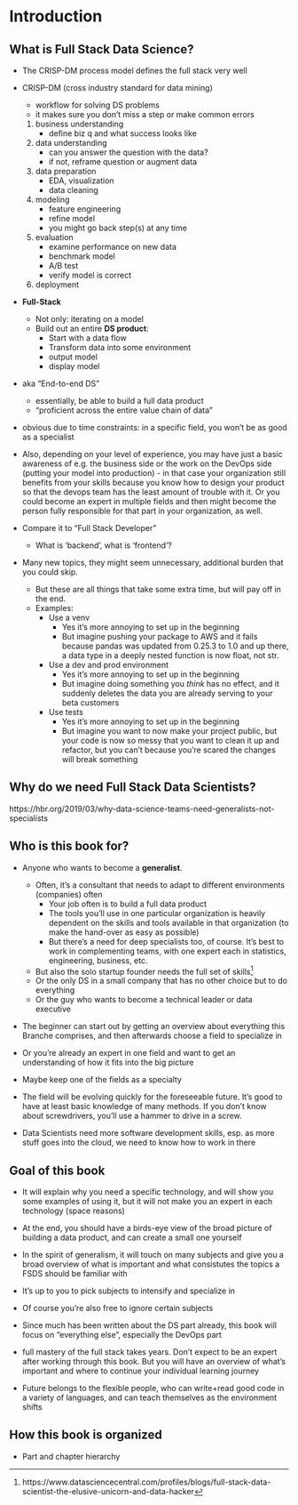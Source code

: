 # Introduction {-}

## What is Full Stack Data Science? {-}

- The CRISP-DM process model defines the full stack very well
- CRISP-DM (cross industry standard for data mining)
  - workflow for solving DS problems
  - it makes sure you don't miss a step or make common errors
  1. business understanding
     - define biz q and what success looks like
  2. data understanding
     - can you answer the question with the data? 
     - if not, reframe question or augment data
  3. data preparation
     - EDA, visualization
     - data cleaning
  4. modeling
     - feature engineering
     - refine model
     - you might go back step(s) at any time
  5. evaluation
     - examine performance on new data
     - benchmark model
     - A/B test
     - verify model is correct
  6. deployment


- **Full-Stack**
  - Not only: iterating on a model
  - Build out an entire **DS product**:
    - Start with a data flow
    - Transform data into some environment
    - output model
    - display model
- aka "End-to-end DS"
  - essentially, be able to build a full data product
  - "proficient across the entire value chain of data"


- obvious due to time constraints: in a specific field, you won't be as good as a specialist
- Also, depending on your level of experience, you may have just a basic awareness of e.g. the business side or the work on the DevOps side (putting your model into production) - in that case your organization still benefits from your skills because you know how to design your product so that the devops team has the least amount of trouble with it. Or you could become an expert in multiple fields and then might become the person fully responsible for that part in your organization, as well.

- Compare it to "Full Stack Developer"
    - What is 'backend', what is 'frontend'?
- Many new topics, they might seem unnecessary, additional burden that you could skip.
    - But these are all things that take some extra time, but will pay off in the end.
    - Examples:
        - Use a venv
            - Yes it's more annoying to set up in the beginning
            - But imagine pushing your package to AWS and it fails because pandas was updated from 0.25.3 to 1.0 and up there, a data type in a deeply nested function is now float, not str.
        - Use a dev and prod environment
            - Yes it's more annoying to set up in the beginning
            - But imagine doing something you *think* has no effect, and it suddenly deletes the data you are already serving to your beta customers
        - Use tests
            - Yes it's more annoying to set up in the beginning
            - But imagine you want to now make your project public, but your code is now so messy that you want to clean it up and refactor, but you can't because you're scared the changes will break something

## Why do we need Full Stack Data Scientists? {-}

https://hbr.org/2019/03/why-data-science-teams-need-generalists-not-specialists

## Who is this book for? {-}

- Anyone who wants to become a **generalist**. 
    - Often, it's a consultant that needs to adapt to different environments (companies) often
        - Your job often is to build a full data product
        - The tools you'll use in one particular organization is heavily dependent on the skills and tools available in that organization (to make the hand-over as easy as possible)
        - But there's a need for deep specialists too, of course. It's best to work in complementing teams, with one expert each in statistics, engineering, business, etc.

    - But also the solo startup founder needs the full set of skills^[https://www.datasciencecentral.com/profiles/blogs/full-stack-data-scientist-the-elusive-unicorn-and-data-hacker]
    - Or the only DS in a small company that has no other choice but to do everything
    - Or the guy who wants to become a technical leader or data executive


- The beginner can start out by getting an overview about everything this Branche comprises, and then afterwards choose a field to specialize in
- Or you're already an expert in one field and want to get an understanding of how it fits into the big picture
- Maybe keep one of the fields as a specialty
  
- The field will be evolving quickly for the foreseeable future. It's good to have at least basic knowledge of many methods. If you don't know about screwdrivers, you'll use a hammer to drive in a screw.
- Data Scientists need more software development skills, esp. as more stuff goes
  into the cloud, we need to know how to work in there

## Goal of this book {-}

- It will explain why you need a specific technology, and will show you some examples of using it, but it will not make you an expert in each technology (space reasons)
- At the end, you should have a birds-eye view of the broad picture of building a data product, and can create a small one yourself

- In the spirit of generalism, it will touch on many subjects and give you a broad overview of what is important and what consistutes the topics a FSDS should be familiar with
- It's up to you to pick subjects to intensify and specialize in
- Of course you're also free to ignore certain subjects


- Since much has been written about the DS part already, this book will focus on "everything else", especially the DevOps part 

- full mastery of the full stack takes years. Don't expect to be an expert after working through this book. But you will have an overview of what's important and where to continue your individual learning journey

- Future belongs to the flexible people, who can write+read good code in a
  variety of languages, and can teach themselves as the environment shifts


## How this book is organized {-}

- Part and chapter hierarchy
